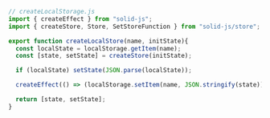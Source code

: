 ```js
// createLocalStorage.js
import { createEffect } from "solid-js";
import { createStore, Store, SetStoreFunction } from "solid-js/store";

export function createLocalStore(name, initState){
  const localState = localStorage.getItem(name);
  const [state, setState] = createStore(initState);

  if (localState) setState(JSON.parse(localState));

  createEffect(() => (localStorage.setItem(name, JSON.stringify(state))));

  return [state, setState];
}
```